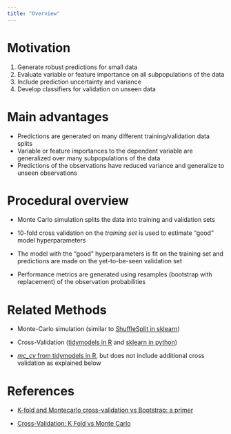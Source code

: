```yaml
---
title: "Overview"
---
```


# Motivation

1.  Generate robust predictions for small data
2.  Evaluate variable or feature importance on all subpopulations of the data
3.  Include prediction uncertainty and variance
4.  Develop classifiers for validation on unseen data

# Main advantages

-   Predictions are generated on many different training/validation data splits
-   Variable or feature importances to the dependent variable are generalized over many subpopulations of the data
-   Predictions of the observations have reduced variance and generalize to unseen observations

# Procedural overview

-   Monte Carlo simulation splits the data into training and validation sets

-   10-fold cross validation on the *training set* is used to estimate "good" model hyperparameters

-   The model with the "good" hyperparameters is fit on the training set and predictions are made on the yet-to-be-seen validation set

-   Performance metrics are generated using resamples (bootstrap with replacement) of the observation probabilities

# Related Methods

-   Monte-Carlo simulation (similar to [ShuffleSplit in sklearn](https://scikit-learn.org/stable/modules/cross_validation.html#shufflesplit))

-   Cross-Validation ([tidymodels in R](https://www.tmwr.org/resampling.html) and [sklearn in python](https://scikit-learn.org/stable/modules/cross_validation.html#cross-validation))

-   [*mc_cv* from tidymodels in R](https://rsample.tidymodels.org/reference/mc_cv.html), but does not include additional cross validation as explained below

# References

-   [K-fold and Montecarlo cross-validation vs Bootstrap: a primer](https://nirpyresearch.com/kfold-montecarlo-cross-validation-bootstrap-primer/)

-   [Cross-Validation: K Fold vs Monte Carlo](https://towardsdatascience.com/cross-validation-k-fold-vs-monte-carlo-e54df2fc179b)
